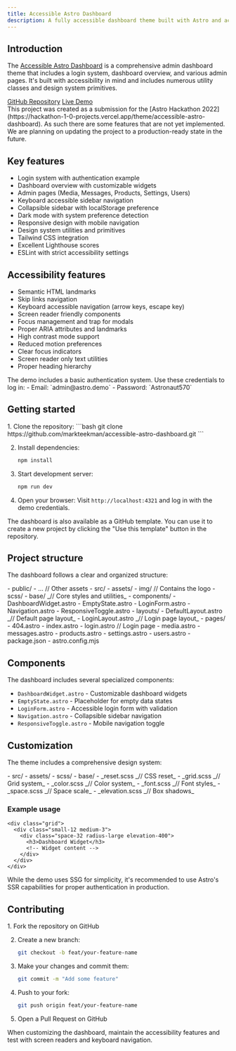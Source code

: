 ```yaml
---
title: Accessible Astro Dashboard
description: A fully accessible dashboard theme built with Astro and accessibility in mind.
---
```



## Introduction

The [Accessible Astro Dashboard](https://github.com/incluud/accessible-astro-dashboard) is a comprehensive admin dashboard theme that includes a login system, dashboard overview, and various admin pages. It's built with accessibility in mind and includes numerous utility classes and design system primitives.

<div class="flex gap-2 mb-8">
  <a href="https://github.com/incluud/accessible-astro-dashboard" class="sl-flex">GitHub Repository</a>
  <a href="https://accessible-astro-dashboard.netlify.app" class="sl-flex">Live Demo</a>
</div>

<Aside type="caution" title="Hackaton project">
  This project was created as a submission for the [Astro Hackathon 2022](https://hackathon-1-0-projects.vercel.app/theme/accessible-astro-dashboard). As such there are some features that are not yet implemented. We are planning on updating the project to a production-ready state in the future.
</Aside>

## Key features

- Login system with authentication example
- Dashboard overview with customizable widgets
- Admin pages (Media, Messages, Products, Settings, Users)
- Keyboard accessible sidebar navigation
- Collapsible sidebar with localStorage preference
- Dark mode with system preference detection
- Responsive design with mobile navigation
- Design system utilities and primitives
- Tailwind CSS integration <Badge text="Not implemented yet" variant="caution" />
- Excellent Lighthouse scores
- ESLint with strict accessibility settings <Badge text="Not implemented yet" variant="caution" />

## Accessibility features

- Semantic HTML landmarks
- Skip links navigation
- Keyboard accessible navigation (arrow keys, escape key)
- Screen reader friendly components
- Focus management and trap for modals
- Proper ARIA attributes and landmarks
- High contrast mode support <Badge text="Not implemented yet" variant="caution" />
- Reduced motion preferences <Badge text="Not implemented yet" variant="caution" />
- Clear focus indicators
- Screen reader only text utilities
- Proper heading hierarchy

<Aside type="tip" title="Authentication">
  The demo includes a basic authentication system. Use these credentials to log in:
  - Email: `admin@astro.demo`
  - Password: `Astronaut570`
</Aside>

## Getting started

<Steps>
1. Clone the repository:
   ```bash
   git clone https://github.com/markteekman/accessible-astro-dashboard.git
   ```

2. Install dependencies:
   ```bash
   npm install
   ```

3. Start development server:
   ```bash
   npm run dev
   ```

4. Open your browser:
   Visit `http://localhost:4321` and log in with the demo credentials.
</Steps>

<Aside type="tip" title="GitHub Template">
  The dashboard is also available as a GitHub template. You can use it to create a new project by clicking the "Use this template" button in the repository.
</Aside>

## Project structure

The dashboard follows a clear and organized structure:

<FileTree>
- public/
  - ... // Other assets
- src/
  - assets/
    - img/ // Contains the logo
    - scss/
      - base/ _// Core styles and utilities_
  - components/
    - DashboardWidget.astro
    - EmptyState.astro
    - LoginForm.astro
    - Navigation.astro
    - ResponsiveToggle.astro
  - layouts/
    - DefaultLayout.astro _// Default page layout_
    - LoginLayout.astro _// Login page layout_
  - pages/
    - 404.astro
    - index.astro
    - login.astro // Login page
    - media.astro
    - messages.astro
    - products.astro
    - settings.astro
    - users.astro
- package.json
- astro.config.mjs
</FileTree>

## Components

The dashboard includes several specialized components:

- `DashboardWidget.astro` - Customizable dashboard widgets
- `EmptyState.astro` - Placeholder for empty data states
- `LoginForm.astro` - Accessible login form with validation
- `Navigation.astro` - Collapsible sidebar navigation
- `ResponsiveToggle.astro` - Mobile navigation toggle

## Customization

The theme includes a comprehensive design system:

<FileTree>
- src/
  - assets/
    - scss/
      - base/
        - _reset.scss _// CSS reset_
        - _grid.scss _// Grid system_
        - _color.scss _// Color system_
        - _font.scss _// Font styles_
        - _space.scss _// Space scale_
        - _elevation.scss _// Box shadows_
</FileTree>

### Example usage

```astro
<div class="grid">
  <div class="small-12 medium-3">
    <div class="space-32 radius-large elevation-400">
      <h3>Dashboard Widget</h3>
      <!-- Widget content -->
    </div>
  </div>
</div>
```

<Aside type="note" title="SSR support">
  While the demo uses SSG for simplicity, it's recommended to use Astro's SSR capabilities for proper authentication in production.
</Aside>

## Contributing

<Steps>
1. Fork the repository on GitHub

2. Create a new branch:
   ```bash
   git checkout -b feat/your-feature-name
   ```

3. Make your changes and commit them:
   ```bash
   git commit -m "Add some feature"
   ```

4. Push to your fork:
   ```bash
   git push origin feat/your-feature-name
   ```

5. Open a Pull Request on GitHub
</Steps>

<Aside type="tip" title="Best practice">
  When customizing the dashboard, maintain the accessibility features and test with screen readers and keyboard navigation.
</Aside>
